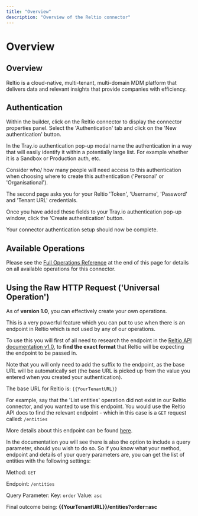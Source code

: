 ```yaml
---
title: "Overview"
description: "Overview of the Reltio connector"
---
```


# Overview

## Overview

Reltio is a cloud-native, multi-tenant, multi-domain MDM platform that delivers data and relevant insights that provide companies with efficiency.

## Authentication

Within the builder, click on the Reltio connector to display the connector properties panel. Select the 'Authentication' tab and click on the 'New authentication' button.

In the Tray.io authentication pop-up modal name the authentication in a way that will easily identify it within a potentially large list. For example whether it is a Sandbox or Production auth, etc.

Consider who/ how many people will need access to this authentication when choosing where to create this authentication ('Personal' or 'Organisational').

The second page asks you for your Reltio 'Token', 'Username', 'Password' and 'Tenant URL' credentials.

Once you have added these fields to your Tray.io authentication pop-up window, click the 'Create authentication' button.

Your connector authentication setup should now be complete.

## Available Operations

Please see the [Full Operations Reference](#operationsFull) at the end of this page for details on all available operations for this connector.

## Using the Raw HTTP Request ('Universal Operation')

As of **version 1.0**, you can effectively create your own operations.

This is a very powerful feature which you can put to use when there is an endpoint in Reltio which is not used by any of our operations.

To use this you will first of all need to research the endpoint in the [Reltio API documentation v1.0](https://docs.reltio.com/index.html), to **find the exact format** that Reltio will be expecting the endpoint to be passed in.

Note that you will only need to add the suffix to the endpoint, as the base URL will be automatically set (the base URL is picked up from the value you entered when you created your authentication).

The base URL for Reltio is: `{{YourTenantURL}}`

For example, say that the 'List entities' operation did not exist in our Reltio connector, and you wanted to use this endpoint. You would use the Reltio API docs to find the relevant endpoint - which in this case is a `GET` request called: `/entities`

More details about this endpoint can be found [here](https://docs.reltio.com/index.html).

In the documentation you will see there is also the option to include a query parameter, should you wish to do so. So if you know what your method, endpoint and details of your query parameters are, you can get the list of entities with the following settings:

Method: `GET`

Endpoint: `/entities`

Query Parameter: Key: `order` Value: `asc`

Final outcome being: **{{YourTenantURL}}/entities?order=asc**
